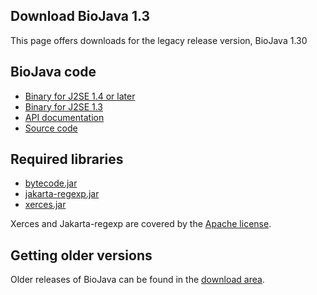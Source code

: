 == Download BioJava 1.3 ==

This page offers downloads for the legacy release version, BioJava 1.30 

== BioJava code == 

* [http://www.biojava.org/download/binaries/biojava-1.30-jdk14.jar Binary for J2SE 1.4 or later] 
* [http://www.biojava.org/download/binaries/biojava-1.30-jdk13.jar Binary for J2SE 1.3] 
* [http://www.biojava.org/download/docs/biojava-docs-1.30.tar.gz API documentation]
* [http://www.biojava.org/download/source/biojava-1.30.tar.gz Source code]

== Required libraries ==

* [http://www.biojava.org/download/binaries/bytecode-0.91.jar bytecode.jar]
* [http://www.biojava.org/download/binaries/jakarta-regexp.jar jakarta-regexp.jar]
* [http://www.biojava.org/download/binaries/xerces.jar xerces.jar]

Xerces and Jakarta-regexp are covered by the [http://www.biojava.org/download/binaries/LICENCE.XERCES Apache license]. 

== Getting older versions ==

Older releases of BioJava can be found in the [http://www.biojava.org/download/ download area].
